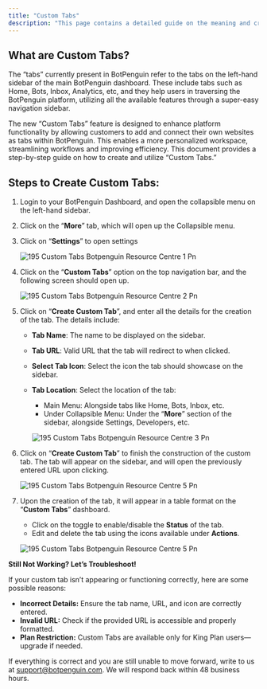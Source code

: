 ```yaml
---
title: "Custom Tabs"
description: "This page contains a detailed guide on the meaning and creation of custom tabs for all King plan users."
---
```


## **What are Custom Tabs?**

The “tabs” currently present in BotPenguin refer to the tabs on the left-hand sidebar of the main BotPenguin dashboard. These include tabs such as Home, Bots, Inbox, Analytics, etc, and they help users in traversing the BotPenguin platform, utilizing all the available features through a super-easy navigation sidebar.

The new “Custom Tabs” feature is designed to enhance platform functionality by allowing customers to add and connect their own websites as tabs within BotPenguin. This enables a more personalized workspace, streamlining workflows and improving efficiency. This document provides a step-by-step guide on how to create and utilize “Custom Tabs.”

## **Steps to Create Custom Tabs:**

1. Login to your BotPenguin Dashboard, and open the collapsible menu on the left-hand sidebar.
2. Click on the “**More**” tab, which will open up the Collapsible menu.
3. Click on “**Settings**” to open settings

   ![195 Custom Tabs Botpenguin Resource Centre 1 Pn](/images/how-botpenguin-works/custom-tab/195.custom_tabs__botpenguin_resource_centre-1.png)
4. Click on the “**Custom Tabs**” option on the top navigation bar, and the following screen should open up.

   ![195 Custom Tabs Botpenguin Resource Centre 2 Pn](/images/how-botpenguin-works/custom-tab/195.custom_tabs__botpenguin_resource_centre-2.png)
5. Click on “**Create Custom Tab**”, and enter all the details for the creation of the tab. The details include:
   - **Tab Name**: The name to be displayed on the sidebar.
   - **Tab URL**: Valid URL that the tab will redirect to when clicked.
   - **Select Tab Icon**: Select the icon the tab should showcase on the sidebar.
   - **Tab Location**: Select the location of the tab:
     - Main Menu: Alongside tabs like Home, Bots, Inbox, etc.
     - Under Collapsible Menu: Under the “**More**” section of the sidebar, alongside Settings, Developers, etc.

     ![195 Custom Tabs Botpenguin Resource Centre 3 Pn](/images/how-botpenguin-works/custom-tab/195.custom_tabs__botpenguin_resource_centre-3.png)
6. Click on “**Create Custom Tab**” to finish the construction of the custom tab. The tab will appear on the sidebar, and will open the previously entered URL upon clicking.

   ![195 Custom Tabs Botpenguin Resource Centre 5 Pn](/images/how-botpenguin-works/custom-tab/195.custom_tabs__botpenguin_resource_centre-4.png)
7. Upon the creation of the tab, it will appear in a table format on the “**Custom Tabs**” dashboard.
   - Click on the toggle to enable/disable the **Status** of the tab.
   - Edit and delete the tab using the icons available under **Actions**.

   ![195 Custom Tabs Botpenguin Resource Centre 5 Pn](/images/how-botpenguin-works/custom-tab/195.custom_tabs__botpenguin_resource_centre-5.png)

**Still Not Working? Let’s Troubleshoot\!**

If your custom tab isn’t appearing or functioning correctly, here are some possible reasons:

- **Incorrect Details:** Ensure the tab name, URL, and icon are correctly entered.
- **Invalid URL:** Check if the provided URL is accessible and properly formatted.
- **Plan Restriction:** Custom Tabs are available only for King Plan users—upgrade if needed.

If everything is correct and you are still unable to move forward, write to us at [support@botpenguin.com](mailto:support@botpenguin.com). We will respond back within 48 business hours.